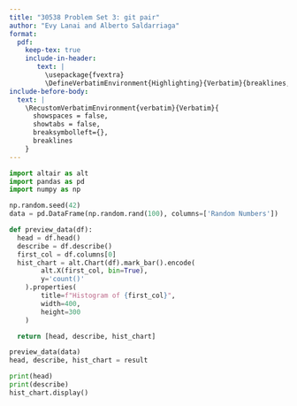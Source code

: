 ```yaml
---
title: "30538 Problem Set 3: git pair"
author: "Evy Lanai and Alberto Saldarriaga"
format: 
  pdf:
    keep-tex: true
    include-in-header: 
       text: |
         \usepackage{fvextra}
         \DefineVerbatimEnvironment{Highlighting}{Verbatim}{breaklines,commandchars=\\\{\}}
include-before-body:
  text: |
    \RecustomVerbatimEnvironment{verbatim}{Verbatim}{
      showspaces = false,
      showtabs = false,
      breaksymbolleft={},
      breaklines
    }
---
```


```python
import altair as alt
import pandas as pd
import numpy as np

np.random.seed(42)
data = pd.DataFrame(np.random.rand(100), columns=['Random Numbers'])

def preview_data(df):
  head = df.head()
  describe = df.describe()
  first_col = df.columns[0]
  hist_chart = alt.Chart(df).mark_bar().encode(
        alt.X(first_col, bin=True), 
        y='count()' 
    ).properties(
        title=f"Histogram of {first_col}",
        width=400,
        height=300
    )

  return [head, describe, hist_chart]

preview_data(data)
head, describe, hist_chart = result

print(head)
print(describe)
hist_chart.display()
```

